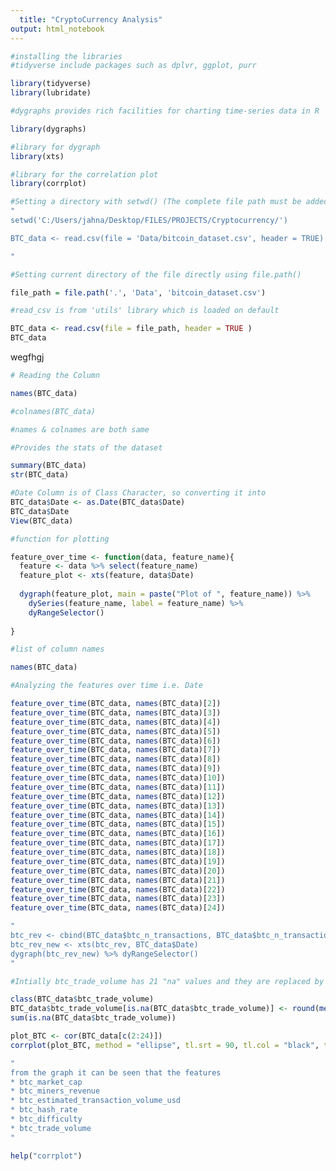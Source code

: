 ```yaml
---
  title: "CryptoCurrency Analysis"
output: html_notebook
---
```




```r
#installing the libraries
#tidyverse include packages such as dplvr, ggplot, purr

library(tidyverse)
library(lubridate)

#dygraphs provides rich facilities for charting time-series data in R

library(dygraphs)

#library for dygraph
library(xts)

#library for the correlation plot
library(corrplot)

```


```r
#Setting a directory with setwd() (The complete file path must be added)
"
setwd('C:/Users/jahna/Desktop/FILES/PROJECTS/Cryptocurrency/')

BTC_data <- read.csv(file = 'Data/bitcoin_dataset.csv', header = TRUE)

"

#Setting current directory of the file directly using file.path()

file_path = file.path('.', 'Data', 'bitcoin_dataset.csv')

#read_csv is from 'utils' library which is loaded on default

BTC_data <- read.csv(file = file_path, header = TRUE )
BTC_data
```
wegfhgj
```r
# Reading the Column

names(BTC_data)

#colnames(BTC_data)

#names & colnames are both same
```
```r

#Provides the stats of the dataset

summary(BTC_data)
str(BTC_data)

```

```r

#Date Column is of Class Character, so converting it into 
BTC_data$Date <- as.Date(BTC_data$Date)
BTC_data$Date
View(BTC_data)

``` 
```r

#function for plotting

feature_over_time <- function(data, feature_name){
  feature <- data %>% select(feature_name)
  feature_plot <- xts(feature, data$Date)
  
  dygraph(feature_plot, main = paste("Plot of ", feature_name)) %>% 
    dySeries(feature_name, label = feature_name) %>%  
    dyRangeSelector()
  
}
```

```r

#list of column names

names(BTC_data)
```

```r
#Analyzing the features over time i.e. Date

feature_over_time(BTC_data, names(BTC_data)[2])
feature_over_time(BTC_data, names(BTC_data)[3])
feature_over_time(BTC_data, names(BTC_data)[4])
feature_over_time(BTC_data, names(BTC_data)[5])
feature_over_time(BTC_data, names(BTC_data)[6])
feature_over_time(BTC_data, names(BTC_data)[7])
feature_over_time(BTC_data, names(BTC_data)[8])
feature_over_time(BTC_data, names(BTC_data)[9])
feature_over_time(BTC_data, names(BTC_data)[10])
feature_over_time(BTC_data, names(BTC_data)[11])
feature_over_time(BTC_data, names(BTC_data)[12])
feature_over_time(BTC_data, names(BTC_data)[13])
feature_over_time(BTC_data, names(BTC_data)[14])
feature_over_time(BTC_data, names(BTC_data)[15])
feature_over_time(BTC_data, names(BTC_data)[16])
feature_over_time(BTC_data, names(BTC_data)[17])
feature_over_time(BTC_data, names(BTC_data)[18])
feature_over_time(BTC_data, names(BTC_data)[19])
feature_over_time(BTC_data, names(BTC_data)[20])
feature_over_time(BTC_data, names(BTC_data)[21])
feature_over_time(BTC_data, names(BTC_data)[22])
feature_over_time(BTC_data, names(BTC_data)[23])
feature_over_time(BTC_data, names(BTC_data)[24])
```

```r
"
btc_rev <- cbind(BTC_data$btc_n_transactions, BTC_data$btc_n_transactions_total)
btc_rev_new <- xts(btc_rev, BTC_data$Date)
dygraph(btc_rev_new) %>% dyRangeSelector()
"
```

```r
#Intially btc_trade_volume has 21 "na" values and they are replaced by the mean of the coulmn

class(BTC_data$btc_trade_volume)
BTC_data$btc_trade_volume[is.na(BTC_data$btc_trade_volume)] <- round(mean(BTC_data$btc_trade_volume, na.rm = TRUE))
sum(is.na(BTC_data$btc_trade_volume))

```

```r
plot_BTC <- cor(BTC_data[c(2:24)])
corrplot(plot_BTC, method = "ellipse", tl.srt = 90, tl.col = "black", tl.cex = 0.54, title = "Correlation of Variables", mar=c(0,0,1,0))

"
from the graph it can be seen that the features 
* btc_market_cap
* btc_miners_revenue
* btc_estimated_transaction_volume_usd
* btc_hash_rate
* btc_difficulty
* btc_trade_volume
"

```
```r
help("corrplot")

```

